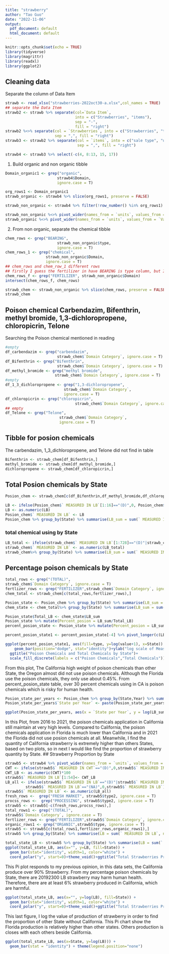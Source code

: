 ---
title: "strawberry"
author: "Tao Guo"
date: "2022-11-06"
output:
  pdf_document: default
  html_document: default
---

```{r setup, include=FALSE}
knitr::opts_chunk$set(echo = TRUE)
library(tidyverse)
library(magrittr)
library(readxl)
library(ggplot2)
```

## Cleaning data

Separate the column of Data Item

```{r }
strawb <- read_xlsx("strawberries-2022oct30-a.xlsx",col_names = TRUE)
## separate the Data Item 
strawb2 <- strawb %>% separate(col=`Data Item`,
                               into = c("Strawberries", "items"),
                               sep = "-",
                               fill = "right")
strawb2 %<>% separate(col = `Strawberries`, into = c("Strawberries", "type", "type2"), 
                      sep = ",", fill = "right")
strawb3 <- strawb2 %>% separate(col = `items`, into = c("sale type", "units"), 
                                sep = ",", fill = "right")

strawb4 <- strawb3 %>% select(-c(4, 8:13, 15, 17))
```

1.  Build organic and non organic tibble

```{r }
Domain_organic1 <- grep("organic", 
                       strawb4$Domain, 
                       ignore.case = T)

org_rows1 <- Domain_organic1
strawb_organic <- strawb4 %>% slice(org_rows1, preserve = FALSE)

strawb_non_organic <- strawb4 %>% filter(!row_number() %in% org_rows1)
```

```{r}
strawb_non_organic %<>% pivot_wider(names_from = `units`, values_from = `Value`)
strawb_organic %<>% pivot_wider(names_from = `units`, values_from = `Value`)
```

2.  From non organic, separate the chemical tibble

```{r echo = FALSE}
chem_rows <- grep("BEARING", 
                       strawb_non_organic$type, 
                       ignore.case = T)
chem_rows_1 <- grep("chemical", 
                  strawb_non_organic$Domain, 
                  ignore.case = T)
## chem_rows and chem_row_1 different rows
## firstly I guess the fertilizer in have BEARING is type column, but It is not in Domain 
chem_rows_f <- grep("FERTILIZER", strawb_non_organic$Domain)
intersect(chem_rows_f, chem_rows)
```

```{r}
strawb_chem <- strawb_non_organic %>% slice(chem_rows, preserve = FALSE)
strawb_chem
```

## Poison chemical Carbendazim, Bifenthrin, methyl bromide, 1,3-dichloropropene, chloropicrin, Telone

Searching the Poison chemical mentioned in reading

```{r }
#empty
df_carbendazim <- grep("carbendazim", 
                       strawb_chem$`Domain Category`, ignore.case = T)
df_Bifenthrin <- grep("Bifenthrin", 
                       strawb_chem$`Domain Category`, ignore.case = T)
df_methyl_bromide <- grep("methyl bromide", 
                      strawb_chem$`Domain Category`, ignore.case = T)
#empty
df_1_3_dichloropropene <- grep("1,3-dichloropropene", 
                          strawb_chem$`Domain Category`, 
                          ignore.case = T)
df_chloropicrin <- grep("chloropicrin", 
                               strawb_chem$`Domain Category`, ignore.case = T)
## empty
df_Telone <- grep("Telone", 
                        strawb_chem$`Domain Category`, 
                        ignore.case = T)
```

## Tibble for posion chemicals

The carbendazim, 1_3\_dichloropropene, and Telone did not find in table

```{r }
Bifenthrin <- strawb_chem[df_Bifenthrin,]
methyl_bromide <- strawb_chem[df_methyl_bromide,]
dichloropropene <- strawb_chem[df_chloropicrin,]

```

## Total Posion chemicals by State

```{r echo = FALSE}

Posion_chem <- strawb_chem[c(df_Bifenthrin,df_methyl_bromide,df_chloropicrin ),]


```



```{r }
LB <- ifelse(Posion_chem$` MEASURED IN LB`[1:16]=="(D)",0, Posion_chem$` MEASURED IN LB`[1:16])
LB <- as.numeric(LB)
Posion_chem$` MEASURED IN LB` <- LB
Posion_chem %>% group_by(State) %>% summarise(LB_sum = sum(` MEASURED IN LB`))
```

### total chemical using by State

```{r}
LB_total <- ifelse(strawb_chem$` MEASURED IN LB`[1:728]=="(D)"|strawb_chem$` MEASURED IN LB`[1:728]=="(NA)"|strawb_chem$` MEASURED IN LB`[1:728]=="(Z)",0,strawb_chem$` MEASURED IN LB`[1:728])
strawb_chem$` MEASURED IN LB` <- as.numeric(LB_total)
strawb_chem%>% group_by(State) %>% summarise(LB_sum = sum(` MEASURED IN LB`))
```

## Percentage poison chemicals by State

```{r}
total_rows <- grep("(TOTAL)", 
strawb_chem$`Domain Category`, ignore.case = T)
fertlizer_rows <- grep("FERTILIZER",strawb_chem$`Domain Category`, ignore.case = T)
chem_total <- strawb_chem[c(total_rows,fertlizer_rows),]
```

```{r}
Posion_state <- Posion_chem %>% group_by(State) %>% summarise(LB_sum = sum(` MEASURED IN LB`))
chem_state <- chem_total%>% group_by(State) %>% summarise(LB_sum = sum(` MEASURED IN LB`))

Posion_state$Total_LB <- chem_state$LB_sum
Posion_state %>% mutate(Percent_posion = LB_sum/Total_LB)
percent_posion_state <- Posion_state %>% mutate(Percent_posion = LB_sum/Total_LB)
```

```{r}
percent_posion_state1 <- percent_posion_state[-4] %>% pivot_longer(c(LB_sum,Total_LB), names_to = "type",values_to = "value")
```

```{r}
ggplot(percent_posion_state1, aes(fill=type, y=log(value+1), x=State)) + 
    geom_bar(position="dodge", stat="identity")+ylab("log scale of Measure in LB")+
  ggtitle("Poison Chemicals and Total Chemicals by State")+
  scale_fill_discrete(labels = c("Poison Chemicals","Total Chemicals"))
```

From this plot, The California high weight of poison chemicals than other State, the Oregon almost did not use poison chemicals. Although the Florida use the poison chemicals, they only use about 0.45%. From percent_posion_state table, over 30 percent chemicals using in CA is poison chemicals which is risky for human health. 

```{r}
Posion_state_per_years <- Posion_chem %>% group_by(State,Year) %>% summarise(LB_sum = sum(` MEASURED IN LB`))
Posion_state_per_years$`State per Year` <- paste(Posion_state_per_years$State, Posion_state_per_years$Year, sep = " ")

ggplot(Posion_state_per_years, aes(x = `State per Year`, y = log(LB_sum)))+geom_bar(stat = "identity")+coord_flip()+ylab("log Pound of Each State Producation per year with Posion Chemicals ")
```
In this Plot, from 2016 to 2021, the poison chemicals application in California still maintain at very high levels. Compared to California, the poison chemicals application in Florida is much lower than California and in 2021 the Florida did not use posion chemicals at all. Meanwhile, I find the quantity of California strawberry is extremely higher than others States, based on two plots, so in next I would like find the proportion of strawberry quantity by State.
## Strawberry Proportion by State

```{r}
strawb5 <- strawb4 %>% pivot_wider(names_from = `units`, values_from = `Value`)
CWT <- ifelse(strawb5$` MEASURED IN CWT`=="(D)",0,strawb5$` MEASURED IN CWT`)
CWT_LB <- as.numeric(CWT)*100
strawb5$` MEASURED IN LB`[1:54]<- CWT_LB
LB_all <- ifelse(strawb5$` MEASURED IN LB`=="(D)"|strawb5$` MEASURED IN LB`=="(Z)"|
         strawb5$` MEASURED IN LB`=="(NA)",0,strawb5$` MEASURED IN LB`)
strawb5$` MEASURED IN LB` <- as.numeric(LB_all)
fresh_rows <-  grep("FRESH MARKET", strawb5$type2, ignore.case = T)
procss_rows <-  grep("PROCESSING", strawb5$type2, ignore.case = T)
strawb5 <- strawb5[-c(fresh_rows,procss_rows),]
total_rows1 <- grep("(TOTAL)", 
strawb5$`Domain Category`, ignore.case = T)
fertlizer_rows <- grep("FERTILIZER",strawb5$`Domain Category`, ignore.case = T)
organic_rows1 <- grep("ORGANIC",strawb5$type, ignore.case = T)
strawb5 <- strawb5[c(total_rows1,fertlizer_rows,organic_rows1),]
strawb5 %>% group_by(State) %>% summarise(LB = sum(` MEASURED IN LB`, na.rm = TRUE))

```

```{r}
total_state_LB <- strawb5 %>% group_by(State) %>% summarise(LB = sum(` MEASURED IN LB`, na.rm = TRUE))
ggplot(total_state_LB, aes(x="", y=LB, fill=State)) +
  geom_bar(stat="identity", width=1, color="white") +
  coord_polar("y", start=0)+theme_void()+ggtitle("Total Strawberries Production in Pound by State")
```
This Pi plot responds to my previous opinion, in this data sets, the California produce over 90% Strawberry. From my percentage poison chemicals by State, there are 
20192300 LB strawberry may harm human health. Therefore, there are at least 6% strawberry produced in California, which are harmful. 
```{r}
ggplot(total_state_LB, aes(x="", y=log(LB), fill=State)) +
  geom_bar(stat="identity", width=1, color="white") +
  coord_polar("y", start=0)+theme_void()+ggtitle("Total Strawberries Production in Pound by State")
```
This last figure, I log the value of production of strawberry in order to find the 
proportion of other State without California. This Pi chart show the Florida production is relatively higher than other states. Others production is closes with each others beside California. 
```{r}
ggplot(total_state_LB, aes(x=State, y=log(LB))) + 
  geom_bar(stat = "identity") + theme(legend.position="none")
```
